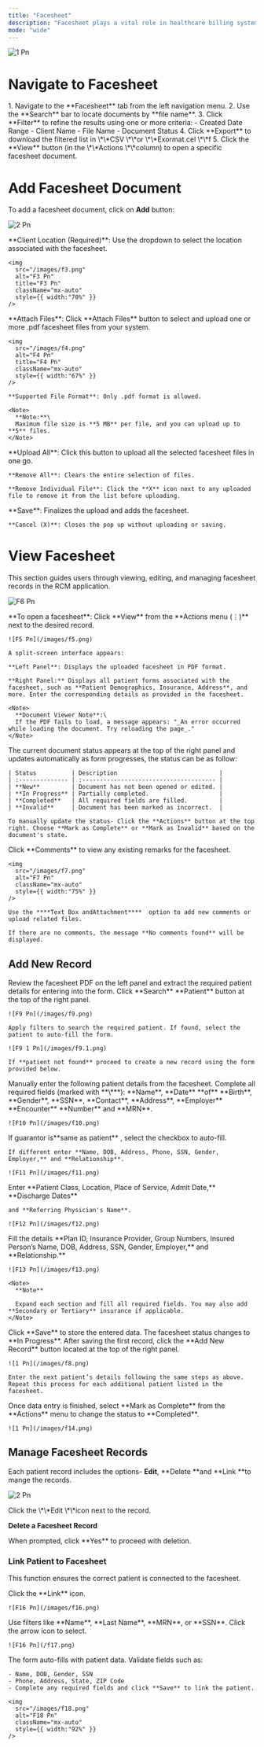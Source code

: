 ```yaml
---
title: "Facesheet"
description: "Facesheet plays a vital role in healthcare billing system as these documents contain comprehensive patient information, which is extracted by users and entered into the system. This information is further used for billing, insurance processing, medical treatment, and administrative tasks. They help streamline workflows and improve accuracy in billing processes."
mode: "wide"
---
```


![1 Pn](/images/1.png)

# **Navigate to Facesheet**

<Steps>
  <Step title="To access the Facesheet interface:" icon="chevron-down">
    1. Navigate to the **Facesheet** tab from the left navigation menu.
    2. Use the **Search** bar to locate documents by **file name**.
    3. Click **Filter** to refine the results using one or more criteria:
       - Created Date Range
       - Client Name
       - File Name
       - Document Status
    4. Click **Export** to download the filtered list in \*\*CSV \*\*or \*\*Exormat.cel \*\*f
    5. Click the **View** button (in the \*\*Actions \*\*column) to open a specific facesheet document.
  </Step>
</Steps>

# **Add Facesheet Document**

To add a facesheet document, click on **Add** button:

![2 Pn](/images/2.png)

<Steps>
  <Step title=" Select Client Location">
    **Client Location (Required)**: Use the dropdown to select the location associated with the facesheet.

    <img
      src="/images/f3.png"
      alt="F3 Pn"
      title="F3 Pn"
      className="mx-auto"
      style={{ width:"70%" }}
    />
  </Step>
  <Step title="Upload Document">
    **Attach Files**: Click **Attach Files** button to select and upload one or more .pdf facesheet files from your system.

    <img
      src="/images/f4.png"
      alt="F4 Pn"
      title="F4 Pn"
      className="mx-auto"
      style={{ width:"67%" }}
    />

    **Supported File Format**: Only .pdf format is allowed.

    <Note>
      **Note:**\
      Maximum file size is **5 MB** per file, and you can upload up to **5** files.
    </Note>
  </Step>
  <Step title="Manage Uploads">
    **Upload All**: Click this button to upload all the selected facesheet files in one go.

    **Remove All**: Clears the entire selection of files.

    **Remove Individual File**: Click the **X** icon next to any uploaded file to remove it from the list before uploading.
  </Step>
  <Step title="Save or Cancel">
    **Save**: Finalizes the upload and adds the facesheet.

    **Cancel (X)**: Closes the pop up without uploading or saving.
  </Step>
</Steps>

# **View Facesheet**

This section guides users through viewing, editing, and managing facesheet records in the RCM application.

![F6 Pn](/images/f6.png)

<Steps>
  <Step title="Navigate to Facesheet">
    **To open a facesheet**: Click **View** from the **Actions menu (⋮)**  next to the desired record.

    ![F5 Pn](/images/f5.png)

    A split-screen interface appears:

    **Left Panel**: Displays the uploaded facesheet in PDF format.

    **Right Panel:** Displays all patient forms associated with the facesheet, such as **Patient Demographics, Insurance, Address**, and more. Enter the corresponding details as provided in the facesheet.

    <Note>
      **Document Viewer Note**:\
      If the PDF fails to load, a message appears: "_An error occurred while loading the document. Try reloading the page_."
    </Note>
  </Step>
  <Step title="Check Document Status">
    The current document status appears at the top of the right panel and updates automatically as form progresses, the status can be as follow:

    | Status          | Description                             |
    | :-------------- | :-------------------------------------- |
    | **New**         | Document has not been opened or edited. |
    | **In Progress** | Partially completed.                    |
    | **Completed**   | All required fields are filled.         |
    | **Invalid**     | Document has been marked as incorrect.  |

    To manually update the status- Click the **Actions** button at the top right. Choose **Mark as Complete** or **Mark as Invalid** based on the document's state.
  </Step>
  <Step title="Add Comments (If any)" stepNumber={3}>
    Click **Comments** to view any existing remarks for the facesheet.

    <img
      src="/images/f7.png"
      alt="F7 Pn"
      className="mx-auto"
      style={{ width:"75%" }}
    />

    Use the ****Text Box andAttachment****  option to add new comments or upload related files.

    If there are no comments, the message **No comments found** will be displayed.
  </Step>
</Steps>

## **Add New Record**

<Steps>
  <Step title="Review Patient Information">
    Review the facesheet PDF on the left panel and extract the required patient details for entering into the form.
  </Step>
  <Step title="Identify if the record belongs to an existing patient:">
    Click **Search** **Patient** button at the top of the right panel.

    ![F9 Pn](/images/f9.png)

    Apply filters to search the required patient. If found, select the patient to auto-fill the form.

    ![F9 1 Pn](/images/f9.1.png)

    If **patient not found** proceed to create a new record using the form provided below.
  </Step>
  <Step title="For a New Patient">
    Manually enter the following patient details from the facesheet. Complete all required fields (marked with **\***): **Name**, **Date** **of** **Birth**, **Gender**, **SSN**, **Contact**, **Address**, **Employer** **Encounter** **Number** and **MRN**.

    ![F10 Pn](/images/f10.png)
  </Step>
  <Step title="Guarantor Details">
    If guarantor is**same as patient** , select the checkbox to auto-fill.

    If different enter **Name, DOB, Address, Phone, SSN, Gender, Employer,** and **Relationship**.

    ![F11 Pn](/images/f11.png)
  </Step>
  <Step title="Admission Information">
    Enter **Patient Class, Location, Place of Service, Admit Date,** **Discharge Dates**

    and **Referring Physician's Name**.

    ![F12 Pn](/images/f12.png)
  </Step>
  <Step title="Primary Insurance Information">
    Fill the details **Plan ID, Insurance Provider, Group Numbers, Insured Person’s Name, DOB, Address, SSN, Gender, Employer,** and **Relationship.**

    ![F13 Pn](/images/f13.png)

    <Note>
      **Note**

      Expand each section and fill all required fields. You may also add **Secondary or Tertiary** insurance if applicable.
    </Note>
  </Step>
  <Step title="Save Record">
    Click **Save** to store the entered data. The facesheet status changes to **In Progress**.
  </Step>
  <Step title="If there are multiple records in the same facesheet" stepNumber={8}>
    After saving the first record, click the **Add New Record** button located at the top of the right panel.

    ![1 Pn](/images/f8.png)

    Enter the next patient’s details following the same steps as above. Repeat this process for each additional patient listed in the facesheet.
  </Step>
  <Step title="Mark as Complete" stepNumber={9}>
    Once data entry is finished, select **Mark as Complete** from the **Actions** menu to change the status to **Completed**.

    ![1 Pn](/images/f14.png)
  </Step>
</Steps>

## **Manage Facesheet Records**

Each patient record includes the options- **Edit**, \*\*Delete \*\*and \*\*Link \*\*to mange the records.

![2 Pn](/images/f15.png)

<Steps>
  <Step title="Locate the facesheet record you want to update.">
    Click the \*\*Edit \*\*icon next to the record.
  </Step>
  <Step title="Modify the required information in the form.">
    
  </Step>
  <Step title="Click Save to apply the changes.">
    
  </Step>
</Steps>

**Delete a Facesheet Record**

<Steps>
  <Step title="Locate the facesheet record you want to delete">
    
  </Step>
  <Step title="Click the Delete icon next to the record.">
    When prompted, click **Yes** to proceed with deletion.
  </Step>
</Steps>

### **Link Patient to Facesheet**

This function ensures the correct patient is connected to the facesheet.

<Steps>
  <Step title="Locate the unlinked facesheet record.">
    Click the **Link** icon.

    ![F16 Pn](/images/f16.png)
  </Step>
  <Step title="Search and Select Patient">
    Use filters like **Name**, **Last Name**, **MRN**, or **SSN**. Click the arrow icon  <Icon icon="arrow-right-long" /> to select.

    ![F16 Pn](/f17.png)
  </Step>
  <Step title="Review and Update Details">
    The form auto-fills with patient data. Validate fields such as:

    - Name, DOB, Gender, SSN
    - Phone, Address, State, ZIP Code
    - Complete any required fields and click **Save** to link the patient.

    <img
      src="/images/f18.png"
      alt="F18 Pn"
      className="mx-auto"
      style={{ width:"92%" }}
    />
  </Step>
</Steps>